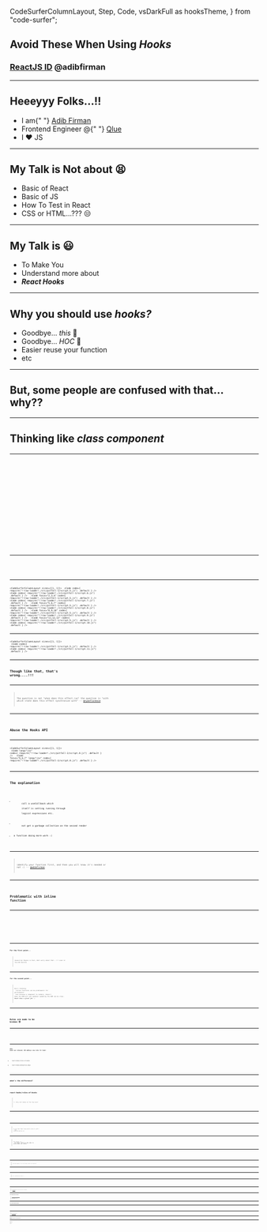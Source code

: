 
  CodeSurferColumnLayout,
  Step,
  Code,
  vsDarkFull as hooksTheme,
} from "code-surfer";

## Avoid These When Using _Hooks_

### [ReactJS ID](http://reactjs.id) @adibfirman

---

## Heeeyyy Folks...!!

<ul>
  <Appear>
    <li>
      I am{" "}
      <a href="https://github.com/adibfirman">
        Adib Firman
      </a>
    </li>
    <li>
      Frontend Engineer @{" "}
      <a href="https://qlue.co.id">Qlue</a>
    </li>
    <li>I ❤️ JS</li>
  </Appear>
</ul>

---

## My Talk is Not about 😫

<ul>
  <Appear>
    <li>Basic of React</li>
    <li>Basic of JS</li>
    <li>How To Test in React</li>
    <li>CSS or HTML...??? 😒</li>
  </Appear>
</ul>

---

## My Talk is 😃

<ul>
  <Appear>
    <li>To Make You</li>
    <li>Understand more about</li>
    <li>
      <i><b>React Hooks</b></i>
    </li>
  </Appear>
</ul>

---

## Why you should use _hooks?_

<ul>
  <Appear>
    <li>
      Goodbye... <i>this</i> 👋
    </li>
    <li>
      Goodbye... <i>HOC</i> 👋
    </li>
    <li>Easier reuse your function</li>
    <li>etc</li>
  </Appear>
</ul>

---

## But, some people are confused with that... why??

---

## Thinking like _class component_

---

<CodeSurferColumnLayout>
  <Step>
    <Code
      lang="jsx"
      code={
        require("!!raw-loader!./src/pitfall-1/script.0.js")
          .default
      }
    />
  </Step>
  <Step>
    <Code
      lang="jsx"
      code={
        require("!!raw-loader!./src/pitfall-1/script.1.js")
          .default
      }
    />
  </Step>
  <Step>
    <Code
      lang="jsx"
      code={
        require("!!raw-loader!./src/pitfall-1/script.2.js")
          .default
      }
    />
  </Step>
  <Step>
    <Code
      lang="jsx"
      code={
        require("!!raw-loader!./src/pitfall-1/script.3.js")
          .default
      }
    />
  </Step>
  <Step>
    <Code
      lang="jsx"
      code={
        require("!!raw-loader!./src/pitfall-1/script.4.js")
          .default
      }
    />
  </Step>
  <Step>
    <Code
      lang="jsx"
      code={
        require("!!raw-loader!./src/pitfall-1/script.5.js")
          .default
      }
    />
  </Step>
</CodeSurferColumnLayout>

---

<CodeSurferColumnLayout>
  <Step subtitle="It's simple isn't?">
    <Code
      code={
        require("!!raw-loader!./src/pitfall-1/script.5.js")
          .default
      }
    />
  </Step>
</CodeSurferColumnLayout>

---

<CodeSurferColumnLayout sizes={[1, 1]}>
  <Step>
    <Code
      code={
        require("!!raw-loader!./src/pitfall-1/script.5.js")
          .default
      }
    />
    <Code
      code={
        require("!!raw-loader!./src/pitfall-1/script.6.js")
          .default
      }
    />
  </Step>
  <Step>
    <Code
      focus="2,3,4"
      code={
        require("!!raw-loader!./src/pitfall-1/script.5.js")
          .default
      }
    />
    <Code
      code={
        require("!!raw-loader!./src/pitfall-1/script.7.js")
          .default
      }
    />
  </Step>
  <Step>
    <Code
      focus="5,6,7"
      code={
        require("!!raw-loader!./src/pitfall-1/script.5.js")
          .default
      }
    />
    <Code
      code={
        require("!!raw-loader!./src/pitfall-1/script.8.js")
          .default
      }
    />
  </Step>
  <Step>
    <Code
      focus="8,9,10"
      code={
        require("!!raw-loader!./src/pitfall-1/script.5.js")
          .default
      }
    />
    <Code
      code={
        require("!!raw-loader!./src/pitfall-1/script.9.js")
          .default
      }
    />
  </Step>
  <Step>
    <Code
      focus="11,12,13"
      code={
        require("!!raw-loader!./src/pitfall-1/script.5.js")
          .default
      }
    />
    <Code
      code={
        require("!!raw-loader!./src/pitfall-1/script.10.js")
          .default
      }
    />
  </Step>
</CodeSurferColumnLayout>

---

<CodeSurferColumnLayout sizes={[1, 1]}>
  <Step subtitle="It's simple thinking like that, isn't?">
    <Code
      code={
        require("!!raw-loader!./src/pitfall-1/script.5.js")
          .default
      }
    />
    <Code
      code={
        require("!!raw-loader!./src/pitfall-1/script.11.js")
          .default
      }
    />
  </Step>
</CodeSurferColumnLayout>

---

## Though like that, that's wrong....!!!

---

> The question is not "when does this effect run" the question is "with which state does this effect synchronize with"
> -- [@ryanflorence](https://twitter.com/ryanflorence)

---

<!-- ----------------------------------------- 2. pitfalls--------------------------------------- -->

## Abuse the Hooks API

---

<CodeSurferColumnLayout sizes={[1, 1]}>
  <Step subtitle="What's the problem with this code?">
    <Code
      lang="jsx"
      code={
        require("!!raw-loader!./src/pitfall-2/script.0.js")
          .default
      }
    />
  </Step>
  <Step subtitle="This is the problem...!!">
    <Code
      focus="5,6,7"
      lang="jsx"
      code={
        require("!!raw-loader!./src/pitfall-2/script.0.js")
          .default
      }
    />
  </Step>
</CodeSurferColumnLayout>

---

## The explanation

<ul>
  <Appear>
    <li>
      call a useCallback which <br />
      itself is setting running through <br />
      logical expressions etc.
    </li>
    <li>
      not get a garbage collection on the second render
    </li>
    <li>a function doing more work :(</li>
  </Appear>
</ul>

---

> identify your function first, and then you will know it's needed or not :)
> -- [@adibfirman](https://twitter.com/dibfirman)

---

<!-- ---------------------------------------------------------------------------------------------------------------- -->

## Problematic with inline function

---

<CodeSurferColumnLayout>
  <Step subtitle="some people worry about this component 😵️">
    <Code
      lang="jsx"
      code={
        require("!!raw-loader!./src/pitfall-2/script.2.js")
          .default
      }
    />
  </Step>
  <Step subtitle="1. defined function inside the component">
    <Code
      focus="4,5,6"
      lang="jsx"
      code={
        require("!!raw-loader!./src/pitfall-2/script.2.js")
          .default
      }
    />
  </Step>
  <Step subtitle="2. defined function as props in the component, it can't be optimized">
    <Code
      focus="8"
      lang="jsx"
      code={
        require("!!raw-loader!./src/pitfall-2/script.2.js")
          .default
      }
    />
  </Step>
</CodeSurferColumnLayout>

---

### For the first point...

> Javascript Engine is Fast, dont worry about that...!!!
> even in low-end devices

---

### for the second point...

> Don't thinking <br/>
> _"inline functions can be problematic for performance"_ <br/>
> Just because a component re-renders,
> doesn't mean the DOM will get updated (updating the DOM can be slow).
> **_React does a great job_** :)

---

<!-- --------------------------------------------------------------------------------- next ------------------------------------------- -->

## Rules are made to be broken 😎️

---

<CodeSurferColumnLayout>
  <Step>
    <Code
      lang="jsx"
      code={
        require("!!raw-loader!./src/script.0.js")
          .default
      }
    />
  </Step>
</CodeSurferColumnLayout>

---

##### When Hooks was released, CRA adding a new rules for hooks

<ul>
  <Appear>
    <li>react-hooks/rules-of-hooks</li>
    <li>react-hooks/exhaustive-deps</li>
  </Appear>
</ul>

---

## what's the difference?

---

## react-hooks/rules-of-hooks
> 1. Only Call Hooks at the Top Level

---

<CodeSurferColumnLayout>
  <Step>
    <Code
      lang="jsx"
      code={
        require("!!raw-loader!./src/script.1.js")
          .default
      }
    />
  </Step>
</CodeSurferColumnLayout>

---

> So how does React know which state to call?<br/>
> like _useState_ and so on

---

> The answer is.....<br/>
> that **_React relies on the order in which Hooks are called_**

---

<CodeSurferColumnLayout>
  <Step>
    <Code
      lang="jsx"
      code={
        require("!!raw-loader!./src/script.2.js")
          .default
      }
    />
  </Step>
  <Step>
    <Code
      lang="jsx"
      code={
        require("!!raw-loader!./src/script.3.js")
          .default
      }
    />
  </Step>
</CodeSurferColumnLayout>

---

> But what happens if we calls hooks inside the condition?

---

<CodeSurferColumnLayout>
  <Step subtitle="like this?">
    <Code
      lang="jsx"
      code={
        require("!!raw-loader!./src/script.4.js")
          .default
      }
    />
  </Step>
</CodeSurferColumnLayout>

---

> Let's look behind the scenes..!!

---

<CodeSurferColumnLayout>
  <Step>
    <Code
      lang="jsx"
      code={
        require("!!raw-loader!./src/script.5.js")
          .default
      }
    />
  </Step>
  <Step>
    <Code
      lang="jsx"
      code={
        require("!!raw-loader!./src/script.6.js")
          .default
      }
    />
  </Step>
  <Step>
    <Code
      lang="jsx"
      code={
        require("!!raw-loader!./src/script.7.js")
          .default
      }
    />
  </Step>
</CodeSurferColumnLayout>

---

> This is why Hooks must be called on the top level of our components -- [@reactjs.org]()

---

## react-hooks/rules-of-hooks
> <del>1. Only Call Hooks at the Top Level</del><br/>
> 2. Only Call Hooks from React Functions

---

## react-hooks/exhaustive-deps

---

<CodeSurferColumnLayout>
  <Step>
    <Code
      lang="jsx"
      code={
        require("!!raw-loader!./src/pitfall-3/script.0.js")
          .default
      }
    />
  </Step>
  <Step>
    <Code
      lang="jsx"
      code={
        require("!!raw-loader!./src/pitfall-3/script.1.js")
          .default
      }
    />
  </Step>
</CodeSurferColumnLayout>

---

> Install and Follow the Eslint Rules <br/>
> [eslint-plugin-react-hooks](https://www.npmjs.com/package/eslint-plugin-react-hooks)

---

## You not trying to read the docs and FAQ about hooks

---

## That's all

### Thank You
